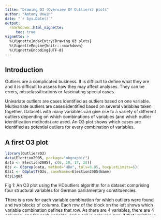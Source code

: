 ```yaml
---
title: "Drawing O3 (Overview Of Outliers) plots"
author: "Antony Unwin"
date: "`r Sys.Date()`"
output:
  rmarkdown::html_vignette:
     toc: true
vignette: >
  %\VignetteIndexEntry{Drawing O3 plots}
  %\VignetteEngine{knitr::rmarkdown}
  %\VignetteEncoding{UTF-8}
---
```



## Introduction

Outliers are a complicated business. It is difficult to define what they are and it is difficult to assess how they may affect analyses.  They can be errors, missclassifications or fascinating special cases.

Univariate outliers are cases identified as outliers based on one variable. Multivariate outliers are cases identified based on several variables taken together. Datasets with many variables can give rise to a variety of different outliers depending on which combinations of variables (and which outlier identification methods) are used. An O3 plot shows which cases are identified as potential outliers for every combination of variables.


## A first O3 plot

```r
library(OutliersO3)
data(Election2005, package="mbgraphic")
data <- Election2005[, c(6, 10, 17, 28)]
O3s <- O3prep(data, method="HDo", tols=0.05, boxplotLimits=6)
O3s1 <- O3plotT(O3s, caseNames=Election2005$Name)
O3s1$gO3
```

Fig 1: An O3 plot using the HDoutliers algorithm for a dataset comprising four structural variables for German parliamentary constituencies.

There is a row for each variable combination for which outliers were found and two blocks of columns.  Each row of the block on the left shows which variable combination defines that row.  As there are 4 variables, there are 4 columns, one for each variable, and a cell is coloured grey if that variable is part of the combination.   The combinations (the rows) are sorted by numbers of outliers found within numbers of variables in the combination, and blue dotted lines separate the combinations with different numbers of variables. The columns in the left block are sorted by how often the variables occur.  Combinations are only included if outliers are found with them.  A white boundary column separates this block from the block on the right that records the outliers found.  There is one column for each case that is found to be an outlier at least once and these columns are sorted by the numbers of times the cases are outliers.

German words and names can be long and that is why the plot labels take up so much space.  The full name of the constituency most often found to be an outlier is Berlin-Friedrichshain - Kreuzberg - Prenzlauer Berg Ost.  Without a recognised abbreviation it can be better to use dataset row numbers, the default labelling, as is done in the other figures, and use that to find the name in the dataset.

Ten of the 299 cases are found to be outliers for some variable combination or other. Berlin-Friedrichshain - etc is identified by 7 combinations, always when population density is in the combination (except for the combination of all four variables, when no outliers are found).  Only one outlying case, Düren, is not an outlier on any of the variables on their own.

Setting tol to 0.05 is not particularly stringent.  The next figure compares outliers identified at different levels of the tolerance level.


## Comparing different outlier tolerance levels

```r
O3x <- O3prep(data, method="HDo", tols=c(0.1, 0.05, 0.01), boxplotLimits=c(3, 6, 10))
O3x1 <- O3plotT(O3x)
library(gridExtra)
grid.arrange(O3x1$gO3, O3x1$gpcp, ncol=1)
```

Fig 2: An O3 plot for the same dataset drawn for different tol levels (above) and a parallel coordinate plot (below) with outliers highlighted in red that are identified by at least one variable combination for any level.  The HDoutliers algorithm was used.

More cases are now identified as possible outliers and the variable car density finds many at a level of 0.1, but none at lower levels.  These are not outliers at all but the Berlin constituencies, which all have the same low density of car ownership.

For every O3 plot there is a complementary parallel coordinate plot with outliers coloured red that are identified by any of the variable combinations.



## Comparing two methods

Different outlier methods may identify different sets of outliers and the next figure compares methods HDoutliers and FastPCS.  For any method like FastPCS that does not identify univariate outliers, boxplot limits are used for single variables defined by the argument boxplotLimits.

```r
O3m <- O3prep(data, method=c("HDo", "PCS"))
O3m1 <- O3plotM(O3m)
grid.arrange(O3m1$gO3, O3m1$gpcp, ncol=1)
```

Fig 3: An O3 plot displaying outliers found by either or both of methods HDoutliers and FastPCS (above) and the complementary parallel coordinate plot.

FastPCS finds many more outliers than HDoutliers  A few outliers found by HDoutliers are not identified as outliers by FastPCS for the same combinations of variables, but mostly for other combinations.


## Using six methods simultaneously

The \pkg{OutliersO3} package offers the choice of 6 outlier identification methods and all 6 can be compared in one plot.  If all 6 methods identify an outlying case for a particular variable combination, it is shown in red.  If five methods agree, the cell is coloured orange and if X agree (X≤4) then slategrayX shading is used.

It is useful to know how many outliers have been found before drawing the displays---there can be very many--- and so a table of the O3plot output, nOut (number of outliers), is useful.
```r
O3y <- O3prep(data, method=c("HDo", "PCS", "BAC", "adjOut", "DDC", "MCD"), tols=0.05, boxplotLimits=6)
O3y1 <- O3plotM(O3y)
cx <- data.frame(outlier_method=names(O3y1$nOut), number_of_outliers=O3y1$nOut)
knitr::kable(cx, row.names=FALSE)
```

If you still want to plot for these methods with these arguments, then this is what you will get:

```r
grid.arrange(O3y1$gO3, O3y1$gpcp, ncol=1)
```

Fig 4: An O3 plot displaying outliers found by any of the 6 methods and the parallel coordinate plot with cases identified by any method for any variable combination highlighted in red.

(The large number of potential outliers identified makes a mess of the labelling, as it did to a lesser extent in the previous plot, even though only row numbers are used as labels.)

Although all methods identify at least some potential outliers, no case is identified by all or even five methods for the same combination of variables.  covMcd, mvBACON, and FastPCS identify far too many cases, primarily for particular variable combinations.  It is interesting to note that there is still one variable combination (car ownership on its own) for which no outliers are identified by any method at this tolerance level.

Using the same tolerance level for each method is not ideal, as they each use the parameter in a different way.  The problem then becomes deciding how to set individual parameter values that are in some sense equivalent for the methods you want to compare.  This is discussed in the second vignette, "Different outlier tolerance levels for different O3 plots".
